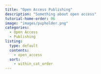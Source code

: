 ```yaml
---
title: "Open Access Publishing"
description: "Something about open access"
tutorial-home-order: 06
image: "images/pupholder.png"
categories:
  - Open Access
  - Publishing
listing:
  type: default
  contents:
    - open_access
  sort:
    - within_cat_order
---
```



